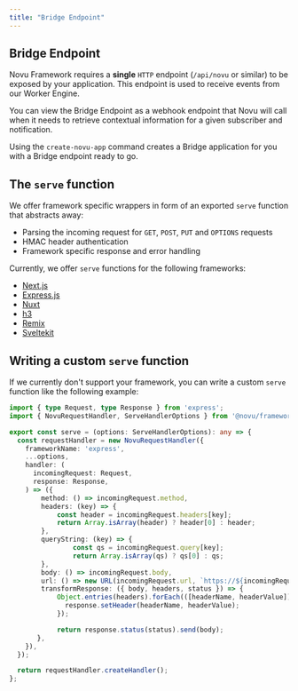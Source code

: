 ```yaml
---
title: "Bridge Endpoint"
---
```


## Bridge Endpoint

Novu Framework requires a **single** `HTTP` endpoint (`/api/novu` or similar) to be exposed by your application. This endpoint is used to receive events from our Worker Engine.

You can view the Bridge Endpoint as a webhook endpoint that Novu will call when it needs to retrieve contextual information for a given subscriber and notification.

Using the `create-novu-app` command creates a Bridge application for you with a Bridge endpoint ready to go.

## The `serve` function

We offer framework specific wrappers in form of an exported `serve` function that abstracts away:

- Parsing the incoming request for `GET`, `POST`, `PUT` and `OPTIONS` requests
- HMAC header authentication
- Framework specific response and error handling

Currently, we offer `serve` functions for the following frameworks:
- [Next.js](/framework/sdk/frameworks/nextjs)
- [Express.js](/framework/sdk/frameworks/express)
- [Nuxt](/framework/sdk/frameworks/nuxt)
- [h3](/framework/sdk/frameworks/h3)
- [Remix](/framework/sdk/frameworks/remix)
- [Sveltekit](/framework/sdk/frameworks/sveltekit)

## Writing a custom `serve` function

If we currently don't support your framework, you can write a custom `serve` function like the following example:

```ts
import { type Request, type Response } from 'express';
import { NovuRequestHandler, ServeHandlerOptions } from '@novu/framework';

export const serve = (options: ServeHandlerOptions): any => {
  const requestHandler = new NovuRequestHandler({
    frameworkName: 'express',
    ...options,
    handler: (
      incomingRequest: Request,
      response: Response,
    ) => ({
        method: () => incomingRequest.method,
        headers: (key) => {
            const header = incomingRequest.headers[key];
            return Array.isArray(header) ? header[0] : header;
        },
        queryString: (key) => {
                const qs = incomingRequest.query[key];
                return Array.isArray(qs) ? qs[0] : qs;
        },
        body: () => incomingRequest.body,
        url: () => new URL(incomingRequest.url, `https://${incomingRequest.headers.get("host") || ""}`),
        transformResponse: ({ body, headers, status }) => {
            Object.entries(headers).forEach(([headerName, headerValue]) => {
              response.setHeader(headerName, headerValue);
            });

            return response.status(status).send(body);
       },
    }),
  });

  return requestHandler.createHandler();
};
```
